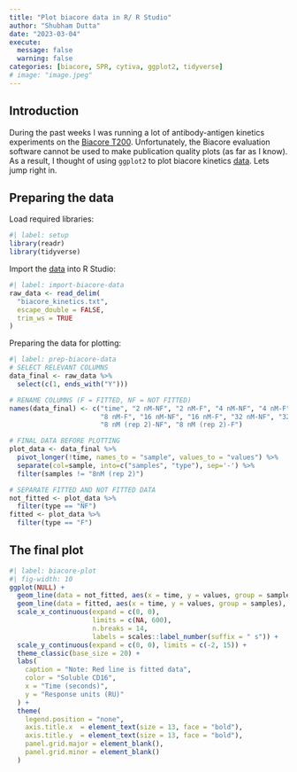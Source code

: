 ---
title: "Plot biacore data in R/ R Studio"
author: "Shubham Dutta"
date: "2023-03-04"
execute:
  message: false
  warning: false
categories: [biacore, SPR, cytiva, ggplot2, tidyverse]
# image: "image.jpeg"
---

## Introduction

During the past weeks I was running a lot of antibody-antigen kinetics experiments on the [Biacore T200](https://www.cytivalifesciences.com/en/us/shop/protein-analysis/spr-label-free-analysis/systems/biacore-t200-p-05644#:~:text=Product%20Support-,Biacore%20T200%20is%20a%20versatile%20and%20precise%20surface%20plasmon%20resonance,data%20%E2%80%94%20from%20compounds%20to%20viruses.). Unfortunately, the Biacore evaluation software cannot be used to make publication quality plots (as far as I know). As a result, I thought of using `ggplot2` to plot biacore kinetics [data](biacore_kinteics.txt). Lets jump right in.

## Preparing the data

Load required libraries:

```{r setup}
#| label: setup
library(readr)
library(tidyverse)
```

Import the [data](biacore_kinteics.txt) into R Studio:

```{r}
#| label: import-biacore-data
raw_data <- read_delim(
  "biacore_kinetics.txt", 
  escape_double = FALSE, 
  trim_ws = TRUE
)
```

Preparing the data for plotting:

```{r}
#| label: prep-biacore-data
# SELECT RELEVANT COLUMNS
data_final <- raw_data %>%
  select(c(1, ends_with("Y")))

# RENAME COLUMNS (F = FITTED, NF = NOT FITTED)
names(data_final) <- c("time", "2 nM-NF", "2 nM-F", "4 nM-NF", "4 nM-F", "8 nM-NF", 
                       "8 nM-F", "16 nM-NF", "16 nM-F", "32 nM-NF", "32 nM-F", 
                       "8 nM (rep 2)-NF", "8 nM (rep 2)-F")

# FINAL DATA BEFORE PLOTTING
plot_data <- data_final %>% 
  pivot_longer(!time, names_to = "sample", values_to = "values") %>% 
  separate(col=sample, into=c("samples", "type"), sep='-') %>% 
  filter(samples != "8nM (rep 2)")

# SEPARATE FITTED AND NOT FITTED DATA
not_fitted <- plot_data %>% 
  filter(type == "NF")
fitted <- plot_data %>% 
  filter(type == "F")
```

## The final plot

```{r}
#| label: biacore-plot
#| fig-width: 10
ggplot(NULL) +
  geom_line(data = not_fitted, aes(x = time, y = values, group = samples)) +
  geom_line(data = fitted, aes(x = time, y = values, group = samples), color = "red") +
  scale_x_continuous(expand = c(0, 0), 
                     limits = c(NA, 600),
                     n.breaks = 14, 
                     labels = scales::label_number(suffix = " s")) +
  scale_y_continuous(expand = c(0, 0), limits = c(-2, 15)) +
  theme_classic(base_size = 20) +
  labs(
    caption = "Note: Red line is fitted data",
    color = "Soluble CD16",
    x = "Time (seconds)",
    y = "Response units (RU)"
  ) +
  theme(
    legend.position = "none",
    axis.title.x  = element_text(size = 13, face = "bold"),
    axis.title.y  = element_text(size = 13, face = "bold"),
    panel.grid.major = element_blank(),
    panel.grid.minor = element_blank()
  )
```
